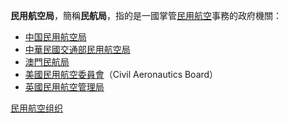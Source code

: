 '''民用航空局'''，簡稱'''民航局'''，指的是一國掌管[[民用航空|民用航空]]事務的政府機關：
* [[中国民用航空局|中国民用航空局]]
* [[中華民國|中華民國]][[交通部民用航空局|交通部民用航空局]]
* [[澳門民航局|澳門民航局]]
* [[美國|美國]][[民用航空委員會|民用航空委員會]]（Civil Aeronautics Board）
* [[英國|英國]][[民用航空管理局_(英國)|民用航空管理局]]
{{disambig|Cat=組織機構消歧義}}
[[Category:民用航空组织|]]